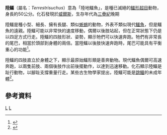 {{Automatic taxobox
| taxon = Terrestrisuchus
| authority = 
| status = fossil
| fossil_range = {{fossil_range|晚三叠世}}
| image = Terrestrisuchus BW.jpg
}}

'''陸鱷'''（屬名：''Terrestrisuchus''）意為「陸地鱷魚」，是種已滅絕的[[鱷形超目|鱷形超目]]動物，身長約50公分。化石發現於[[威爾斯|威爾斯]]，生存年代為[[三疊紀|三疊紀]]晚期

陸鱷是種小型、細長、擁有長腿、類似[[蜥蜴|蜥蜴]]的動物，外表不類似現代[[鱷魚|鱷魚]]，但是鱷魚的遠親。陸鱷可能以非常快的速度移動，偶爾以後肢站起，但在正常狀態下仍是以四足方式行走。陸鱷的四肢形狀、姿勢，顯示牠們可以快速奔跑。牠們有非常長的尾巴，相當於頭部到身體的兩倍。當陸鱷以後肢快速奔跑時，尾巴可能具有平衡重心的功能<ref name=EoDP>{{cite book |editor=Palmer, D.|year=1999 |title= The Marshall Illustrated Encyclopedia of Dinosaurs and Prehistoric Animals|publisher= Marshall Editions|location=London|page= 98|isbn= 1-84028-152-9}}</ref>。

陸鱷的四肢直立於身體之下，顯示最原始鱷形類是善奔動物。現代鱷魚偶爾可高速奔跑，以兩隻前肢、兩個後肢作出前後擺動作，以達到迅速移動。化石顯示陸鱷是趾行動物，以腳趾支撐重量行走。某些古生物學家提出，陸鱷可能是[[跳鱷|跳鱷]]的未成年體<ref name=Allen>{{Cite journal |last=Allen |first=D. |title=When ''Terrestrisuchus gracilis'' reaches puberty it becomes ''Saltoposuchus connectens''! |journal=Journal of Vertebrate Paleontology |volume=23 |issue=3 |pages=29A |year=2003}}</ref>。

==參考資料==
{{reflist}}
{{偽鱷類|L.}}
{{Paleo-reptile-stub}}
{{Crocodilia-stub}}
{{taxonbar}}
[[Category:喙頭鱷亞目|L]]
[[Category:三疊紀鱷形類|L]]